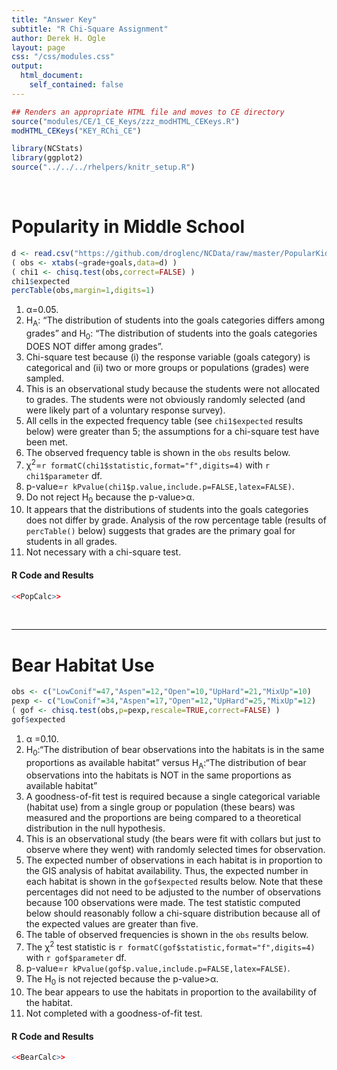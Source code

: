 ```yaml
---
title: "Answer Key"
subtitle: "R Chi-Square Assignment"
author: Derek H. Ogle
layout: page
css: "/css/modules.css"
output:
  html_document:
    self_contained: false
---
```


```r
## Renders an appropriate HTML file and moves to CE directory
source("modules/CE/1_CE_Keys/zzz_modHTML_CEKeys.R")
modHTML_CEKeys("KEY_RChi_CE")
```

```r
library(NCStats)
library(ggplot2)
source("../../../rhelpers/knitr_setup.R")
```

<br>

# Popularity in Middle School

```r
d <- read.csv("https://github.com/droglenc/NCData/raw/master/PopularKids.csv")
( obs <- xtabs(~grade+goals,data=d) )
( chi1 <- chisq.test(obs,correct=FALSE) )
chi1$expected
percTable(obs,margin=1,digits=1)
```

1. &alpha;=0.05.
1. H<sub>A</sub>: "The distribution of students into the goals categories differs among grades" and H<sub>0</sub>: "The distribution of students into the goals categories DOES NOT differ among grades".
1. Chi-square test because (i) the response variable (goals category) is categorical and (ii) two or more groups or populations (grades) were sampled.
1. This is an observational study because the students were not allocated to grades. The students were not obviously randomly selected (and were likely part of a voluntary response survey).
1. All cells in the expected frequency table (see `chi1$expected` results below) were greater than 5; the assumptions for a chi-square test have been met.
1. The observed frequency table is shown in the `obs` results below.
1. &chi;<sup>2</sup>=`r formatC(chi1$statistic,format="f",digits=4)` with `r chi1$parameter` df.
1. p-value=`r kPvalue(chi1$p.value,include.p=FALSE,latex=FALSE)`.
1. Do not reject H<sub>0</sub> because the p-value&gt;&alpha;.
1. It appears that the distributions of students into the goals categories does not differ by grade. Analysis of the row percentage table (results of `percTable()` below) suggests that grades are the primary goal for students in all grades.
1. Not necessary with a chi-square test.</li>

#### R Code and Results
```r
<<PopCalc>>
```

<br>

----

# Bear Habitat Use

```r
obs <- c("LowConif"=47,"Aspen"=12,"Open"=10,"UpHard"=21,"MixUp"=10)
pexp <- c("LowConif"=34,"Aspen"=17,"Open"=12,"UpHard"=25,"MixUp"=12)
( gof <- chisq.test(obs,p=pexp,rescale=TRUE,correct=FALSE) )
gof$expected
```

1. &alpha; =0.10.
1. H<sub>0</sub>:"The distribution of bear observations into the habitats is in the same proportions as available habitat" versus H<sub>A</sub>:"The distribution of bear observations into the habitats is NOT in the same proportions as available habitat"
1. A goodness-of-fit test is required because a single categorical variable (habitat use) from a single group or population (these bears) was measured and the proportions are being compared to a theoretical distribution in the null hypothesis.
1. This is an observational study (the bears were fit with collars but just to observe where they went) with randomly selected times for observation.
1. The expected number of observations in each habitat is in proportion to the GIS analysis of habitat availability. Thus, the expected number in each habitat is shown in the `gof$expected` results below. Note that these percentages did not need to be adjusted to the number of observations because 100 observations were made. The test statistic computed below should reasonably follow a chi-square distribution because all of the expected values are greater than five.
1. The table of observed frequencies is shown in the `obs` results below.
1. The &chi;<sup>2</sup> test statistic is `r formatC(gof$statistic,format="f",digits=4)` with `r gof$parameter` df.
1. p-value=`r kPvalue(gof$p.value,include.p=FALSE,latex=FALSE)`.
1. The H<sub>0</sub> is not rejected because the p-value>&alpha;.
1. The bear appears to use the habitats in proportion to the availability of the habitat.
1. Not completed with a goodness-of-fit test.

#### R Code and Results
```r
<<BearCalc>>
```
